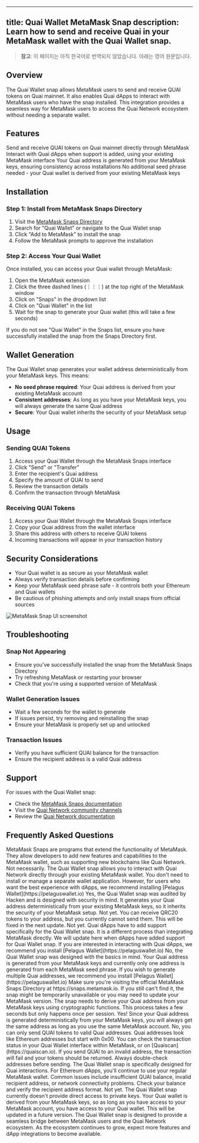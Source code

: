 <!-- AUTO-GENERATED-CONTENT:START (ENGLISH-COPY) -->
---
title: Quai Wallet MetaMask Snap
description: Learn how to send and receive Quai in your MetaMask wallet with the Quai Wallet snap.
---

> **참고**: 이 페이지는 아직 한국어로 번역되지 않았습니다. 아래는 영어 원문입니다.

## Overview

The Quai Wallet snap allows MetaMask users to send and receive QUAI tokens on Quai mainnet. It also enables Quai dApps to interact with MetaMask users who have the snap installed. This integration provides a seamless way for MetaMask users to access the Quai Network ecosystem without needing a separate wallet.

## Features

<CardGroup cols={2}>
  <Card
    title='QUAI Token Support'
    icon='coins'
  >
    Send and receive QUAI tokens on Quai mainnet directly through MetaMask
  </Card>
  <Card
    title='dApp Integration'
    icon='puzzle-piece'
  >
    Interact with Quai dApps when support is added, using your existing MetaMask interface
  </Card>
  <Card
    title='Deterministic Address'
    icon='key'
  >
    Your Quai address is generated from your MetaMask keys, ensuring consistency across installations
  </Card>
  <Card
    title='No Seed Phrase Required'
    icon='shield-check'
  >
    No additional seed phrase needed - your Quai wallet is derived from your existing MetaMask keys
  </Card>
</CardGroup>

## Installation

### Step 1: Install from MetaMask Snaps Directory

1. Visit the [MetaMask Snaps Directory](https://snaps.metamask.io)
2. Search for "Quai Wallet" or navigate to the Quai Wallet snap
3. Click "Add to MetaMask" to install the snap
4. Follow the MetaMask prompts to approve the installation

### Step 2: Access Your Quai Wallet

Once installed, you can access your Quai wallet through MetaMask:

1. Open the MetaMask extension
2. Click the three dashed lines (⋮⋮⋮) at the top right of the MetaMask window
3. Click on "Snaps" in the dropdown list
4. Click on "Quai Wallet" in the list
5. Wait for the snap to generate your Quai wallet (this will take a few seconds)

<Warning>
If you do not see "Quai Wallet" in the Snaps list, ensure you have successfully installed the snap from the Snaps Directory first.
</Warning>

## Wallet Generation

The Quai Wallet snap generates your wallet address deterministically from your MetaMask keys. This means:

- **No seed phrase required**: Your Quai address is derived from your existing MetaMask account
- **Consistent addresses**: As long as you have your MetaMask keys, you will always generate the same Quai address
- **Secure**: Your Quai wallet inherits the security of your MetaMask setup

## Usage

### Sending QUAI Tokens

1. Access your Quai Wallet through the MetaMask Snaps interface
2. Click "Send" or "Transfer"
3. Enter the recipient's Quai address
4. Specify the amount of QUAI to send
5. Review the transaction details
6. Confirm the transaction through MetaMask

### Receiving QUAI Tokens

1. Access your Quai Wallet through the MetaMask Snaps interface
2. Copy your Quai address from the wallet interface
3. Share this address with others to receive QUAI tokens
4. Incoming transactions will appear in your transaction history

## Security Considerations

- Your Quai wallet is as secure as your MetaMask wallet
- Always verify transaction details before confirming
- Keep your MetaMask seed phrase safe - it controls both your Ethereum and Quai wallets
- Be cautious of phishing attempts and only install snaps from official sources

<Frame>
  <img src="/images/metamask-snap.png" alt="MetaMask Snap UI screenshot" />
</Frame>

## Troubleshooting

### Snap Not Appearing
- Ensure you've successfully installed the snap from the MetaMask Snaps Directory
- Try refreshing MetaMask or restarting your browser
- Check that you're using a supported version of MetaMask

### Wallet Generation Issues
- Wait a few seconds for the wallet to generate
- If issues persist, try removing and reinstalling the snap
- Ensure your MetaMask is properly set up and unlocked

### Transaction Issues
- Verify you have sufficient QUAI balance for the transaction
- Ensure the recipient address is a valid Quai address

## Support

For issues with the Quai Wallet snap:
- Check the [MetaMask Snaps documentation](https://docs.metamask.io/guide/snaps.html)
- Visit the [Quai Network community channels](https://discord.gg/quai)
- Review the [Quai Network documentation](/ko/learn/introduction)

## Frequently Asked Questions

<AccordionGroup>
  <Accordion title="What is a MetaMask Snap?">
    MetaMask Snaps are programs that extend the functionality of MetaMask. They allow developers to add new features and capabilities to the MetaMask wallet, such as supporting new blockchains like Quai Network.
  </Accordion>
  
  <Accordion title="Do I need a separate wallet for Quai Network?">
    Not necessarily. The Quai Wallet snap allows you to interact with Quai Network directly through your existing MetaMask wallet. You don't need to install or manage a separate wallet application. However, for users who want the best experience with dApps, we recommend installing [Pelagus Wallet](https://pelaguswallet.io)
  </Accordion>
  
  <Accordion title="Is the Quai Wallet snap safe to use?">
    Yes, the Quai Wallet snap was audited by Hacken and is designed with security in mind. It generates your Quai address deterministically from your existing MetaMask keys, so it inherits the security of your MetaMask setup.
  </Accordion>

  <Accordion title="Can I store other tokens in the Quai Wallet snap?">
    Not yet. You can receive QRC20 tokens to your address, but you currently cannot send them. This will be fixed in the next update.
  </Accordion>

  <Accordion title="Can I interact with Quai dApps with the Quai Wallet snap?">
    Not yet. Quai dApps have to add support specifically for the Quai Wallet snap. It is a different process than integrating MetaMask directly. We will update here when dApps have added support for Quai Wallet snap. If you are interested in interacting with Quai dApps, we recommend you install [Pelagus Wallet](https://pelaguswallet.io)
  </Accordion>

  <Accordion title="Can I create a new address within the Quai Wallet snap?">
    No, the Quai Wallet snap was designed with the basics in mind. Your Quai address is generated from your MetaMask keys and currently only one address is generated from each MetaMask seed phrase. If you wish to generate multiple Quai addresses, we recommend you install [Pelagus Wallet](https://pelaguswallet.io)
  </Accordion>

  <Accordion title="I can't find the Quai Wallet snap in the Snaps Directory. What should I do?">
    Make sure you're visiting the official MetaMask Snaps Directory at https://snaps.metamask.io. If you still can't find it, the snap might be temporarily unavailable or you may need to update your MetaMask version.
  </Accordion>
  
  <Accordion title="Why does it take a few seconds to generate my Quai wallet?">
    The snap needs to derive your Quai address from your MetaMask keys using cryptographic functions. This process takes a few seconds but only happens once per session.
  </Accordion>
  
  <Accordion title="Will I get the same Quai address every time I install the snap with the same MetaMask account?">
    Yes! Since your Quai address is generated deterministically from your MetaMask keys, you will always get the same address as long as you use the same MetaMask account.
  </Accordion>
  
  <Accordion title="Can I send QUAI tokens to any Ethereum address?">
    No, you can only send QUAI tokens to valid Quai addresses. Quai addresses look like Ethereum addresses but start with 0x00.
  </Accordion>
  
  <Accordion title="How do I know if a transaction was successful?">
    You can check the transaction status in your Quai Wallet interface within MetaMask, or on [Quaiscan](https://quaiscan.io).
  </Accordion>
  
  <Accordion title="What happens if I send QUAI to an invalid address?">
    If you send QUAI to an invalid address, the transaction will fail and your tokens should be returned. Always double-check addresses before sending.
  </Accordion>
  
  <Accordion title="Can I use the Quai Wallet snap with existing Ethereum dApps?">
    The Quai Wallet snap is specifically designed for Quai interactions. For Ethereum dApps, you'll continue to use your regular MetaMask wallet.
  </Accordion>
  
  <Accordion title="I'm getting an error when trying to send QUAI. What could be wrong?">
    Common issues include insufficient QUAI balance, invalid recipient address, or network connectivity problems. Check your balance and verify the recipient address format.
  </Accordion>
  
  <Accordion title="Can I export my Quai private keys?">
    Not yet. The Quai Wallet snap currently doesn't provide direct access to private keys. Your Quai wallet is derived from your MetaMask keys, so as long as you have access to your MetaMask account, you have access to your Quai wallet. This will be updated in a future version.
  </Accordion>
</AccordionGroup>

<Info>
The Quai Wallet snap is designed to provide a seamless bridge between MetaMask users and the Quai Network ecosystem. As the ecosystem continues to grow, expect more features and dApp integrations to become available.
</Info>